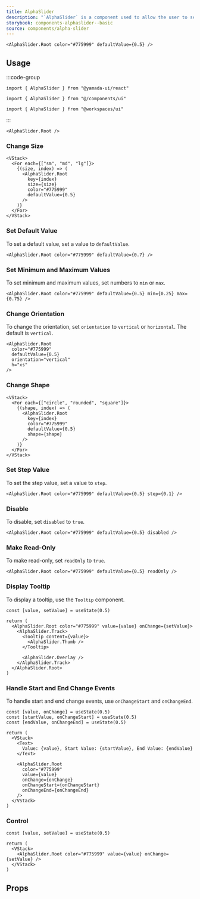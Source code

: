 ```yaml
---
title: AlphaSlider
description: "`AlphaSlider` is a component used to allow the user to select color transparency."
storybook: components-alphaslider--basic
source: components/alpha-slider
---
```


```tsx preview
<AlphaSlider.Root color="#775999" defaultValue={0.5} />
```

## Usage

:::code-group

```tsx [package]
import { AlphaSlider } from "@yamada-ui/react"
```

```tsx [alias]
import { AlphaSlider } from "@/components/ui"
```

```tsx [monorepo]
import { AlphaSlider } from "@workspaces/ui"
```

:::

```tsx
<AlphaSlider.Root />
```

### Change Size

```tsx preview
<VStack>
  <For each={["sm", "md", "lg"]}>
    {(size, index) => (
      <AlphaSlider.Root
        key={index}
        size={size}
        color="#775999"
        defaultValue={0.5}
      />
    )}
  </For>
</VStack>
```

### Set Default Value

To set a default value, set a value to `defaultValue`.

```tsx preview
<AlphaSlider.Root color="#775999" defaultValue={0.7} />
```

### Set Minimum and Maximum Values

To set minimum and maximum values, set numbers to `min` or `max`.

```tsx preview
<AlphaSlider.Root color="#775999" defaultValue={0.5} min={0.25} max={0.75} />
```

### Change Orientation

To change the orientation, set `orientation` to `vertical` or `horizontal`. The default is `vertical`.

```tsx preview
<AlphaSlider.Root
  color="#775999"
  defaultValue={0.5}
  orientation="vertical"
  h="xs"
/>
```

### Change Shape

```tsx preview
<VStack>
  <For each={["circle", "rounded", "square"]}>
    {(shape, index) => (
      <AlphaSlider.Root
        key={index}
        color="#775999"
        defaultValue={0.5}
        shape={shape}
      />
    )}
  </For>
</VStack>
```

### Set Step Value

To set the step value, set a value to `step`.

```tsx preview
<AlphaSlider.Root color="#775999" defaultValue={0.5} step={0.1} />
```

### Disable

To disable, set `disabled` to `true`.

```tsx preview
<AlphaSlider.Root color="#775999" defaultValue={0.5} disabled />
```

### Make Read-Only

To make read-only, set `readOnly` to `true`.

```tsx preview
<AlphaSlider.Root color="#775999" defaultValue={0.5} readOnly />
```

### Display Tooltip

To display a tooltip, use the `Tooltip` component.

```tsx preview functional
const [value, setValue] = useState(0.5)

return (
  <AlphaSlider.Root color="#775999" value={value} onChange={setValue}>
    <AlphaSlider.Track>
      <Tooltip content={value}>
        <AlphaSlider.Thumb />
      </Tooltip>

      <AlphaSlider.Overlay />
    </AlphaSlider.Track>
  </AlphaSlider.Root>
)
```

### Handle Start and End Change Events

To handle start and end change events, use `onChangeStart` and `onChangeEnd`.

```tsx preview functional
const [value, onChange] = useState(0.5)
const [startValue, onChangeStart] = useState(0.5)
const [endValue, onChangeEnd] = useState(0.5)

return (
  <VStack>
    <Text>
      Value: {value}, Start Value: {startValue}, End Value: {endValue}
    </Text>

    <AlphaSlider.Root
      color="#775999"
      value={value}
      onChange={onChange}
      onChangeStart={onChangeStart}
      onChangeEnd={onChangeEnd}
    />
  </VStack>
)
```

### Control

```tsx preview functional
const [value, setValue] = useState(0.5)

return (
  <VStack>
    <AlphaSlider.Root color="#775999" value={value} onChange={setValue} />
  </VStack>
)
```

## Props

<PropsTable name="alpha-slider" />
